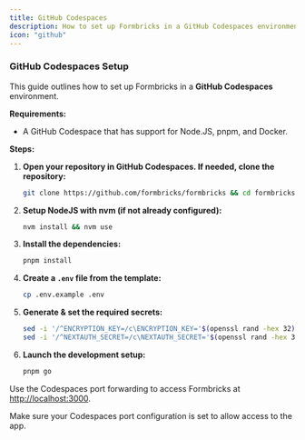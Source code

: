 ```yaml
---
title: GitHub Codespaces
description: How to set up Formbricks in a GitHub Codespaces environment
icon: "github"
---
```


### GitHub Codespaces Setup

<Info>This guide outlines how to set up Formbricks in a **GitHub Codespaces** environment.</Info>

**Requirements:**

- A GitHub Codespace that has support for Node.JS, pnpm, and Docker.

**Steps:**

1. **Open your repository in GitHub Codespaces. If needed, clone the repository:**

   ```bash
   git clone https://github.com/formbricks/formbricks && cd formbricks
   ```

2. **Setup NodeJS with nvm (if not already configured):**

   ```bash
   nvm install && nvm use
   ```

3. **Install the dependencies:**

   ```bash
   pnpm install
   ```

4. **Create a `.env` file from the template:**

   ```bash
   cp .env.example .env
   ```

5. **Generate & set the required secrets:**

   ```bash
   sed -i '/^ENCRYPTION_KEY=/c\ENCRYPTION_KEY='$(openssl rand -hex 32) .env
   sed -i '/^NEXTAUTH_SECRET=/c\NEXTAUTH_SECRET='$(openssl rand -hex 32) .env
   ```

6. **Launch the development setup:**
   ```bash
   pnpm go
   ```

Use the Codespaces port forwarding to access Formbricks at [http://localhost:3000](http://localhost:3000).

<Tip>Make sure your Codespaces port configuration is set to allow access to the app.</Tip>
